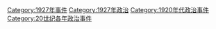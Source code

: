 [[Category:1927年事件|Category:1927年事件]]
[[Category:1927年政治|Category:1927年政治]]
[[Category:1920年代政治事件|Category:1920年代政治事件]]
[[Category:20世纪各年政治事件|Category:20世纪各年政治事件]]